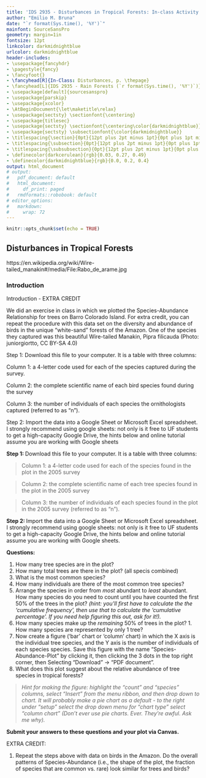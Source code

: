 ```yaml
---
title: 'IDS 2935 - Disturbances in Tropical Forests: In-class Activity'
author: "Emilio M. Bruna"
date: "`r format(Sys.time(), '%Y')`"
mainfont: SourceSansPro
geometry: margin=1in
fontsize: 12pt
linkcolor: darkmidnightblue
urlcolor: darkmidnightblue
header-includes:
- \usepackage{fancyhdr}
- \pagestyle{fancy}
- \fancyfoot{}
- \fancyhead[R]{In-Class: Disturbances, p. \thepage}
- \fancyhead[L]{IDS 2935 - Rain Forests (`r format(Sys.time(), '%Y')`)}
- \usepackage[default]{sourcesanspro}
- \usepackage{parskip}
- \usepackage{xcolor}
- \AtBeginDocument{\let\maketitle\relax}
- \usepackage{sectsty} \sectionfont{\centering}
- \usepackage{titlesec}
- \usepackage{sectsty} \sectionfont{\centering\color{darkmidnightblue}}
- \usepackage{sectsty} \subsectionfont{\color{darkmidnightblue}}
- \titlespacing{\section}{0pt}{12pt plus 2pt minus 1pt}{0pt plus 1pt minus 1pt}
- \titlespacing{\subsection}{0pt}{12pt plus 2pt minus 1pt}{0pt plus 1pt minus 1pt}
- \titlespacing{\subsubsection}{0pt}{12pt plus 2pt minus 1pt}{0pt plus 1pt minus 1pt}
- \definecolor{darkcerulean}{rgb}{0.03, 0.27, 0.49}
- \definecolor{darkmidnightblue}{rgb}{0.0, 0.2, 0.4}
output: html_document
# output:
#   pdf_document: default
#   html_document:
#     df_print: paged
#   rmdformats::robobook: default
# editor_options: 
#   markdown: 
#     wrap: 72
---
```


```r
knitr::opts_chunk$set(echo = TRUE)
```

## Disturbances in Tropical Forests
\vspace{0.3cm}

https://en.wikipedia.org/wiki/Wire-tailed_manakin#/media/File:Rabo_de_arame.jpg
<!-- edit this to reflect what is posted online -->

### Introduction
Introduction - EXTRA CREDIT

We did an exercise in class in which we plotted the Species-Abundance Relationship for trees on Barro Colorado Island. For extra credit, you can repeat the procedure with this data set on the diversity and abundance of birds in the unique "white-sand" forests of the Amazon. One of the species they captured was this beautiful Wire-tailed Manakin, Pipra filicauda (Photo: juniorgiortto, CC BY-SA 4.0)

Step 1: Download this file to your computer. It is a table with three columns: 

Column 1: a 4-letter code used for each of the species captured during the survey.

Column 2: the complete scientific name of each bird species found during the survey 

Column 3: the number of individuals of each species the ornithologists captured (referred to as "n").

Step 2: Import the data into a Google Sheet or Microsoft Excel spreadsheet. I strongly recommend using google sheets: not only is it free to UF students to get a high-capacity Google Drive, the hints below and online tutorial assume you are working with Google sheets

**Step 1: **Download this file to your computer. It is a table with three columns: 

> Column 1: a 4-letter code used for each of the species found in the plot in the 2005 survey

> Column 2: the complete scientific name of each tree species found in the plot in the 2005 survey 

> Column 3: the number of individuals of each species found in the plot in the 2005 survey (referred to as "n").

**Step 2: **Import the data into a Google Sheet or Microsoft Excel spreadsheet. I strongly recommend using google sheets: not only is it free to UF students to get a high-capacity Google Drive, the hints below and online tutorial assume you are working with Google sheets. 

**Questions: **

1. How many tree species are in the plot?
1. How many total trees are there in the plot? (all specis combined)
1. What is the most common species?
1. How many individuals are there of the most common tree species?
1. Arrange the species in order from _most_ abundant to _least_ abundant. How many species do you need to count until you have counted the first 50% of the trees in the plot? _(hint: you'll first have to calculate the the 'cumulative frequency', then use that to calculate the 'cumulative percentage'. If you need help figuring this out, ask for it!)._
1. How many species make up the _remaining_ 50% of trees in the plot? 1. How many species are represented by only 1 tree?
1. Now create a figure ('bar' chart or 'column' chart) in which the X axis is the individual tree species, and the Y axis is the number of individuals of each species species. Save this figure with the name  "Species-Abundance-Plot" by clicking it, then clicking the 3 dots in the top right corner, then Selecting "Download" -> "PDF document".
1. What does this plot suggest about the relative abundance of tree species in tropical forests?

> _Hint for making the figure: highlight the "count" and "species" columns, select "Insert" from the menu ribbon, and then drop down to chart. It will probably make a pie chart as a default - to the right under "setup" select the drop down menu for "chart type" select "column chart" (Don't ever use pie charts. Ever. They're awful. Ask me why)._


<!-- ADD THE LINK TO THE TUTORIAL ON YOUTUBE -->
**Submit your answers to these questions and your plot via Canvas. **


EXTRA CREDIT: 

1. Repeat the steps above with data on birds in the Amazon. Do the overall patterns of Species-Abundance (i.e., the shape of the plot, the fraction of species that are common vs. rare) look similar for trees and birds? 







